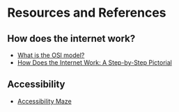 # Resources and References

## How does the internet work?

- [What is the OSI model?](https://www.cloudflare.com/learning/ddos/glossary/open-systems-interconnection-model-osi/)
- [How Does the Internet Work: A Step-by-Step Pictorial](https://www.hp.com/us-en/shop/tech-takes/how-does-the-internet-work)

## Accessibility
- [Accessibility Maze](https://games.de.torontomu.ca/amaze/#/menu/)
